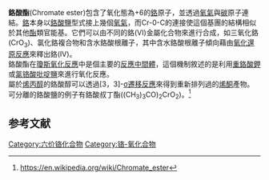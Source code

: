 {{copyedit|time=2014-01-18T14:50:31+00:00}}
{{refimprove|time=2014-01-18T14:50:31+00:00}}
'''鉻酸酯'''(Chromate ester)包含了氧化態為+6的[[鉻|鉻]]原子，並透過[[氧氣|氧氣]]與[[碳|碳]]原子連結。[[鉻|鉻]]本身以[[鉻酸鹽|鉻酸鹽]]型式接上幾個[[氧氣|氧氣]]，而Cr-0-C的連接使這個基團的結構相似於其他[[酯|酯]]類官能基。它們可以由不同的鉻(VI)金屬化合物來進行合成，如三氧化鉻(CrO<sub>3</sub>)、氯化鉻複合物和含水鉻酸根離子，其中含水鉻酸根離子傾向藉由[[氧化還原反應|氧化還原反應]]來釋出鉻(IV)。<br />
鉻酸酯在[[瓊斯氧化反應|瓊斯氧化反應]]中是個主要的[[反應中間體|反應中間體]]，這個機制敘述的是利用[[重鉻酸鉀|重鉻酸鉀]]或[[氯铬酸吡啶鹽|氯铬酸吡啶鹽]]來進行氧化反應。<br />
屬於[[烯丙醇|烯丙醇]]的鉻酸醇可以透過[3，3]-[[σ遷移反應|σ遷移反應]]來得到重新排列過的[[烯酮|烯酮]]產物。<br />
可分離的鉻酸鹽的例子有鉻酸叔丁酯((CH<sub>3</sub>)<sub>3</sub>CO)<sub>2</sub>CrO<sub>2</sub>)。<ref>https://en.wikipedia.org/wiki/Chromate_ester</ref>

==参考文献==
<references/>

[[Category:六价铬化合物|Category:六价铬化合物]]
[[Category:铬-氧化合物|Category:铬-氧化合物]]